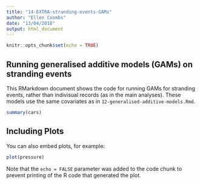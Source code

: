 ```yaml
---
title: "14-EXTRA-stranding-events-GAMs"
author: "Ellen Coombs"
date: "13/04/2018"
output: html_document
---
```


```r
knitr::opts_chunk$set(echo = TRUE)
```

## Running generalised additive models (GAMs) on stranding events 

This RMarkdown document shows the code for running GAMs for stranding events, rather than indivisual records (as in the main analyses). These models use the same covariates as in `12-generalised-additive-models.Rmd`. 

```r
summary(cars)
```

## Including Plots

You can also embed plots, for example:

```r
plot(pressure)
```

Note that the `echo = FALSE` parameter was added to the code chunk to prevent printing of the R code that generated the plot.
